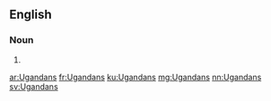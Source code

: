 ==English==

===Noun===
{{head|en|plural}}

# {{plural of|Ugandan|lang=en|nocat=1}}

[[ar:Ugandans]]
[[fr:Ugandans]]
[[ku:Ugandans]]
[[mg:Ugandans]]
[[nn:Ugandans]]
[[sv:Ugandans]]